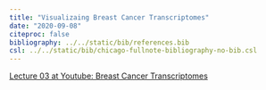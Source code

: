 ```yaml
---
title: "Visualizaing Breast Cancer Transcriptomes"
date: "2020-09-08"
citeproc: false
bibliography: ../../static/bib/references.bib
csl: ../../static/bib/chicago-fullnote-bibliography-no-bib.csl
---
```


[Lecture 03 at Youtube: Breast Cancer Transcriptomes](https://youtu.be/8iLoIZ0tF4s)
 



